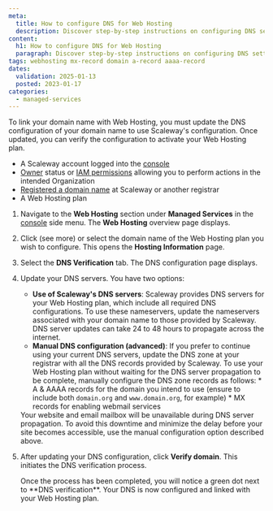```yaml
---
meta:
  title: How to configure DNS for Web Hosting
  description: Discover step-by-step instructions on configuring DNS settings for your web hosting, ensuring seamless connectivity and performance.
content:
  h1: How to configure DNS for Web Hosting
  paragraph: Discover step-by-step instructions on configuring DNS settings for your web hosting, ensuring seamless connectivity and performance.
tags: webhosting mx-record domain a-record aaaa-record
dates:
  validation: 2025-01-13
  posted: 2023-01-17
categories:
  - managed-services
---
```


To link your domain name with Web Hosting, you must update the DNS configuration of your domain name to use Scaleway's configuration. Once updated, you can verify the configuration to activate your Web Hosting plan.

<Macro id="requirements" />

- A Scaleway account logged into the [console](https://console.scaleway.com)
- [Owner](/iam/concepts/#owner) status or [IAM permissions](/iam/concepts/#permission) allowing you to perform actions in the intended Organization
- [Registered a domain name](/domains-and-dns/how-to/register-internal-domain/) at Scaleway or another registrar
- A Web Hosting plan

1. Navigate to the **Web Hosting** section under **Managed Services** in the [console](https://console.scaleway.com/) side menu. The **Web Hosting** overview page displays.
2. Click <Icon name="seeMore" /> (see more) or select the domain name of the Web Hosting plan you wish to configure. This opens the **Hosting Information** page.
3. Select the **DNS Verification** tab. The DNS configuration page displays.
4. Update your DNS servers. You have two options:
    - **Use of Scaleway's DNS servers**:
        Scaleway provides DNS servers for your Web Hosting plan, which include all required DNS configurations. To use these nameservers, update the nameservers associated with your domain name to those provided by Scaleway.
        <Message type="note">
          DNS server updates can take 24 to 48 hours to propagate across the internet.
        </Message>
    - **Manual DNS configuration (advanced)**:
        If you prefer to continue using your current DNS servers, update the DNS zone at your registrar with all the DNS records provided by Scaleway.
        <Message type="tip">
          To use your Web Hosting plan without waiting for the DNS server propagation to be complete, manually configure the DNS zone records as follows:
          * A & AAAA records for the domain you intend to use (ensure to include both `domain.org` and `www.domain.org`, for example)
          * MX records for enabling webmail services
        </Message>
    <Message type="important">
      Your website and email mailbox will be unavailable during DNS server propagation. To avoid this downtime and minimize the delay before your site becomes accessible, use the manual configuration option described above.
    </Message>
5. After updating your DNS configuration, click **Verify domain**. This initiates the DNS verification process.

    <Lightbox src="scaleway-dns-verification.webp" alt="" />
    Once the process has been completed, you will notice a green dot next to **DNS verification**. Your DNS is now configured and linked with your Web Hosting plan.